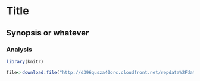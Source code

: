 # Title

## Synopsis or whatever


### Analysis

```r
library(knitr)

file<-download.file("http://d396qusza40orc.cloudfront.net/repdata%2Fdata%2FStormData.csv.bz2","repdata-data-StormData.csv.bz2","internal",quiet=TRUE)




```